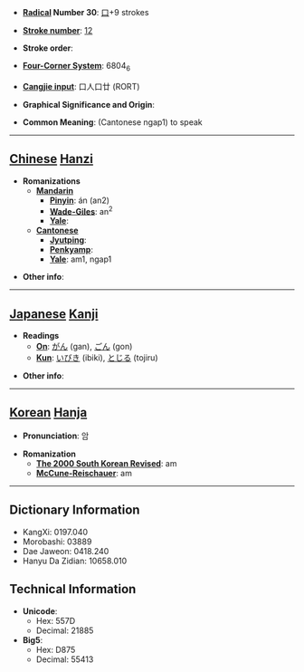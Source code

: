 * '''[[Wiktionary:Chinese radical index| Radical]] Number 30''': [[Wiktionary:Chinese radical index 口|口]]+9 strokes

* '''[[Wiktionary:Chinese total strokes index|Stroke number]]''': [[Wiktionary:Chinese total strokes index 12|12]]

* '''Stroke order''': 

* '''[[Wiktionary:Chinese four corner index|Four-Corner System]]''': 6804<sub>6</sub>

* '''[[Wiktionary:Chinese Cangjie index|Cangjie input]]''': 口人口廿 (RORT)

* '''Graphical Significance and Origin''': 

* '''Common Meaning''': (Cantonese ngap1) to speak

----

== [[Chinese]] [[Hanzi]] ==

* '''Romanizations'''
** '''[[Mandarin]]'''
*** '''[[Pinyin]]''': án (an2)
*** '''[[Wade-Giles]]''': an<sup>2</sup>
*** '''[[Yale]]''': 
** '''[[Cantonese]]'''
*** '''[[Jyutping]]''':
*** '''[[Penkyamp]]''': 
*** '''[[Yale]]''': am1, ngap1

* '''Other info''': 

----

== [[Japanese]] [[Kanji]] ==

* '''Readings'''
** '''[[On]]''': [[がん]] (gan), [[ごん]] (gon)
** '''[[Kun]]''': [[いびき]] (ibiki), [[とじる]] (tojiru)

* '''Other info''':  

----

== [[Korean]] [[Hanja]] ==

* '''Pronunciation''': 암

* '''Romanization'''
** '''[[The 2000 South Korean Revised Romanization|The 2000 South Korean Revised]]''': am
** '''[[McCune-Reischauer]]''': am

----

== Dictionary Information ==

* KangXi: 0197.040
* Morobashi: 03889
* Dae Jaweon: 0418.240
* Hanyu Da Zidian: 10658.010

== Technical Information ==

* '''Unicode''':
** Hex: 557D
** Decimal: 21885
* '''Big5''':
** Hex: D875
** Decimal: 55413